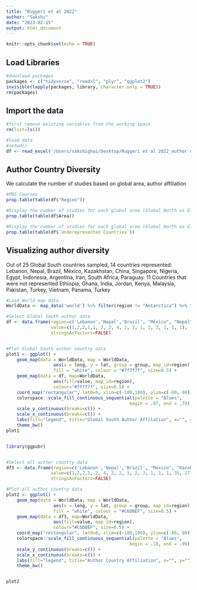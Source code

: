 ```yaml
---
title: "Ruggeri et al 2022"
author: "Sakshi"
date: "2023-02-15"
output: html_document
---
```


```r
knitr::opts_chunk$set(echo = TRUE)
```


#####################
## Load Libraries ##
#####################

```r
#download packages
packages <- c("tidyverse", "readxl", "plyr", "ggplot2")
invisible(lapply(packages, library, character.only = TRUE))
rm(packages)

```

#####################
## Import the data ##
#####################

```r

#first remove existing variables from the working space
rm(list=ls())

#load data 
#setwd()
df <- read_excel('/Users/sakshighai/Desktop/Ruggeri et al 2022_author diversity.xlsx')

```
#####################
## Author Country Diversity ##
#####################

We calculate the number of studies based on global area, author affiliation 
```r

#PBS Courses 
prop.table(table(df$"Region")) 

#Display the number of studies for each global area (Global North vs Global South)
prop.table(table(df$Area))

#Display the number of studies for each global area (Global North vs Global South)
prop.table(table(df$`Underepresented Countries`))

```
#####################
## Visualizing author diversity  ##
#####################

Out of 25 Global South countries sampled, 14 countries represented: Lebanon, Nepal, Brazil, México, Kazakhstan, China, Singapore, Nigeria, Egypt, Indonesia, Argentina, Iran, South Africa, Paraguay. 11 Countries that were not represented Ethiopia, Ghana, India, Jordan, Kenya, Malaysia, Pakistan, Turkey, Vietnam, Panama, Turkey

```r

#Load World map data 
WorldData <- map_data('world') %>% filter(region != "Antarctica") %>% fortify

#Select Global South author data 
df <- data.frame(region=c('Lebanon','Nepal','Brazil', "México", "Nepal", "Brazil", "Kazakhstan", "China", "Singapore", "Nigeria", "Egypt", "Indonesia", "Argentina", "Iran", "South Africa", "Paraguay"), 
                 value=c(1,2,2,1,1, 2, 2, 4, 2, 2, 1, 2, 3, 1, 1, 1), 
                 stringsAsFactors=FALSE)


#Plot Global South author country data
plot1 <- ggplot() +
    geom_map(data = WorldData, map = WorldData,
                  aes(x = long, y = lat, group = group, map_id=region),
                  fill = "white", colour = "#7f7f7f", size=0.5) + 
    geom_map(data = df, map=WorldData,
                  aes(fill=value, map_id=region),
                  colour="#7f7f7f", size=0.5) +
    coord_map("rectangular", lat0=0, xlim=c(-180,180), ylim=c(-60, 90)) + 
    colorspace::scale_fill_continuous_sequential(palette = "Blues", 
                                               begin = .07, end = .79) +
    scale_y_continuous(breaks=c()) +
    scale_x_continuous(breaks=c()) +
    labs(fill="legend", title="Global South Author Affilation", x="", y="") +
    theme_bw()
plot1 


library(ggpubr)


#Select all author country data 
df3 <- data.frame(region=c('Lebanon','Nepal','Brazil', "México", "Kazakhstan", "China", "Singapore", "Nigeria", "Egypt", "Indonesia", "Argentina", "Iran", "South Africa", "Paraguay", "USA", "UK", "Australia", "Austria", "Belgium", "Bulgaria", "Canada", "Croatia", "Czech Republic", "Denmark", "Estonia", "France", "Georgia", "Germany", "Hungary", "Ireland", "Italy", "Israel", "Japan", "Netherlands", "North Macedonia", "Norway", "Poland", "Portugal", "Republic of Korea", "Serbia", "Romania", "Slovenia","Spain","Sweden", "Ukraine", "Switzerland", "Bosnia_and_Herzegovina", "Moldova", "Montenegro", "Slovakia", "Jordon", "India", "Turkey", "Pakistan", "Panama", "Vietnam", "Malaysia", "Kenya", "Jordon", "Ghana", "Ethipia"), 
                 value=c(1,2,2,1, 2, 4, 2, 2, 1, 2, 3, 1, 1, 1, 35, 27, 1, 3, 3, 3, 2, 3, 5, 3, 1, 1, 1, 9, 1, 1, 4, 1, 3, 10, 1, 5, 2, 2, 1, 8, 3, 2, 2, 1, 2, 1, 0, 0, 0, 0, 0, 0, 0, 0, 0, 0, 0, 0, 0, 0, 0), 
                 stringsAsFactors=FALSE)

#Plot all author country data
plot2 <- ggplot() +
    geom_map(data = WorldData, map = WorldData,
                  aes(x = long, y = lat, group = group, map_id=region),
                  fill = "white", colour = "#C6DBEF", size=0.5) + 
    geom_map(data = df3, map=WorldData,
                  aes(fill=value, map_id=region),
                  colour="#C6DBEF", size=0.5) +
    coord_map("rectangular", lat0=0, xlim=c(-180,180), ylim=c(-60, 90)) + 
    colorspace::scale_fill_continuous_sequential(palette = "Blues", 
                                               begin = .18, end = .99) +
    scale_y_continuous(breaks=c()) +
    scale_x_continuous(breaks=c()) +
    labs(fill="legend", title="Author Country Affiliation", x="", y="") +
    theme_bw()


plot2

  

```